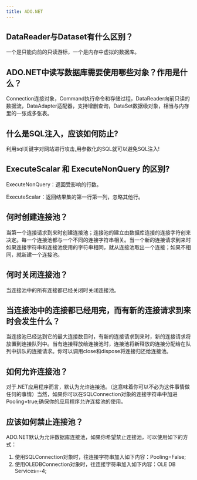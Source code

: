 ```yaml
---
title: ADO.NET
---
```



## DataReader与Dataset有什么区别？

一个是只能向前的只读游标，一个是内存中虚拟的数据库。

## ADO.NET中读写数据库需要使用哪些对象？作用是什么？

Connection连接对象，Command执行命令和存储过程，DataReader向前只读的数据流，DataAdapter适配器，支持增删查询，DataSet数据级对象，相当与内存里的一张或多张表。

## 什么是SQL注入，应该如何防止?

利用sql关键字对网站进行攻击,用参数化的SQL就可以避免SQL注入!

## ExecuteScalar 和 ExecuteNonQuery 的区别?

ExecuteNonQuery：返回受影响的行数。

ExecuteScalar：返回结果集的第一行第一列，忽略其他行。

## 何时创建连接池？

当第一个连接请求到来时创建连接池；连接池的建立由数据库连接的连接字符创来决定。每一个连接池都与一个不同的连接字符串相关。当一个新的连接请求到来时如果连接字符串和连接池使用的字符串相同，就从连接池取出一个连接；如果不相同，就新建一个连接池。

## 何时关闭连接池？

当连接池中的所有连接都已经关闭时关闭连接池。

## 当连接池中的连接都已经用完，而有新的连接请求到来时会发生什么？

当连接池已经达到它的最大连接数目时，有新的连接请求到来时，新的连接请求将放置到连接队列中。当有连接释放给连接池时，连接池将新释放的连接分配给在队列中排队的连接请求。你可以调用close和dispose将连接归还给连接池。

## 如何允许连接池？

对于.NET应用程序而言，默认为允许连接池。（这意味着你可以不必为这件事情做任何的事情）当然，如果你可以在SQLConnection对象的连接字符串中加进Pooling=true;确保你的应用程序允许连接池的使用。

## 应该如何禁止连接池？

ADO.NET默认为允许数据库连接池，如果你希望禁止连接池，可以使用如下的方式：

1. 使用SQLConnection对象时，往连接字符串加入如下内容：Pooling=False;
2. 使用OLEDBConnection对象时，往连接字符串加入如下内容：OLE DB Services=-4;

